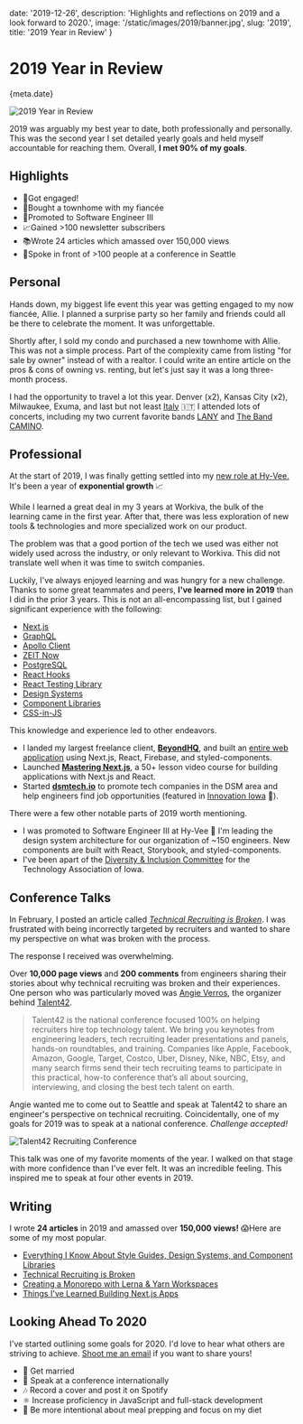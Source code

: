 
date: '2019-12-26',
description: 'Highlights and reflections on 2019 and a look forward to 2020.',
image: '/static/images/2019/banner.jpg',
slug: '2019',
title: '2019 Year in Review'
}


# 2019 Year in Review

<Date>{meta.date}</Date>

![2019 Year in Review](/static/images/2019/banner.jpg)

2019 was arguably my best year to date, both professionally and personally.
This was the second year I set detailed yearly goals and held myself accountable for reaching them. Overall, **I met 90% of my goals**.

## Highlights

-   💍Got engaged!
-   🏡Bought a townhome with my fiancée
-   🚀Promoted to Software Engineer III
-   📈Gained >100 newsletter subscribers
-   📚Wrote 24 articles which amassed over 150,000 views
-   🎤Spoke in front of >100 people at a conference in Seattle

## Personal

Hands down, my biggest life event this year was getting engaged to my now fiancée, Allie.
I planned a surprise party so her family and friends could all be there to celebrate the moment. It was unforgettable.

<!-- ![I got engaged!](/static/images/2019/engaged.png) -->

<!-- Include pictures? -->

Shortly after, I sold my condo and purchased a new townhome with Allie. This was not a simple process.
Part of the complexity came from listing "for sale by owner" instead of with a realtor.
I could write an entire article on the pros & cons of owning vs. renting, but let's just say it was a long three-month process.

<!-- Include pictures? -->

I had the opportunity to travel a lot this year. Denver (x2), Kansas City (x2), Milwaukee, Exuma, and last but not least [Italy](/blog/italy) 🇮🇹
I attended lots of concerts, including my two current favorite bands [LANY](https://thisislany.com) and [The Band CAMINO](https://www.thebandcamino.com/).

## Professional

At the start of 2019, I was finally getting settled into my [new role at Hy-Vee.](/blog/joining-hy-vee)
It's been a year of **exponential growth** 📈

While I learned a great deal in my 3 years at Workiva, the bulk of the learning came in the first year.
After that, there was less exploration of new tools & technologies and more specialized work on our product.

The problem was that a good portion of the tech we used was either not widely used across the industry, or only relevant to Workiva.
This did not translate well when it was time to switch companies.

Luckily, I've always enjoyed learning and was hungry for a new challenge.
Thanks to some great teammates and peers, **I've learned more in 2019** than I did in the prior 3 years.
This is not an all-encompassing list, but I gained significant experience with the following:

-   [Next.js](/blog/things-ive-learned-building-nextjs-apps)
-   [GraphQL](/blog/graphql-at-hy-vee)
-   [Apollo Client](/blog/graphql-at-hy-vee)
-   [ZEIT Now](/blog/going-serverless-next-firebase-now)
-   [PostgreSQL](https://www.postgresql.org/)
-   [React Hooks](/blog/real-time-post-views)
-   [React Testing Library](https://testing-library.com/docs/react-testing-library/intro)
-   [Design Systems](/blog/style-guides-component-libraries-design-systems)
-   [Component Libraries](/blog/monorepo-lerna-yarn-workspaces)
-   [CSS-in-JS](/blog/ui-component-library-with-styled-components)

This knowledge and experience led to other endeavors.

-   I landed my largest freelance client, **[BeyondHQ](https://beyondhq.co/)**, and built an [entire web application](/blog/going-serverless-next-firebase-now) using Next.js, React, Firebase, and styled-components.
-   Launched **[Mastering Next.js](https://masteringnextjs.com/)**, a 50+ lesson video course for building applications with Next.js and React.
-   Started **[dsmtech.io](https://dsmtech.io/)** to promote tech companies in the DSM area and help engineers find job opportunities (featured in [Innovation Iowa](https://innovationia.com/2019/01/03/dsmtech-io-launches-for-tech-job-seekers-scouting-des-moines/) 🚀).

There were a few other notable parts of 2019 worth mentioning.

-   I was promoted to Software Engineer III at Hy-Vee 🎉 I'm leading the design system architecture for our organization of ~150 engineers. New components are built with React, Storybook, and styled-components.
-   I've been apart of the [Diversity & Inclusion Committee](https://www.technologyiowa.org/Priorities/ShowPriority?id=4) for the Technology Association of Iowa.

## Conference Talks

In February, I posted an article called [_Technical Recruiting is Broken_](/blog/technical-recruiting-is-broken).
I was frustrated with being incorrectly targeted by recruiters and wanted to share my perspective on what was broken with the process.

The response I received was overwhelming.

Over **10,000 page views** and **200 comments** from engineers sharing their stories about why technical recruiting was broken and their experiences.
One person who was particularly moved was [Angie Verros](https://www.linkedin.com/in/averros), the organizer behind [Talent42](https://www.talent42.com/home).

> Talent42 is the national conference focused 100% on helping recruiters hire top technology talent. We bring you keynotes from engineering leaders, tech recruiting leader presentations and panels, hands-on roundtables, and training. Companies like Apple, Facebook, Amazon, Google, Target, Costco, Uber, Disney, Nike, NBC, Etsy, and many search firms send their tech recruiting teams to participate in this practical, how-to conference that’s all about sourcing, interviewing, and closing the best tech talent on earth.

Angie wanted me to come out to Seattle and speak at Talent42 to share an engineer's perspective on technical recruiting.
Coincidentally, one of my goals for 2019 was to speak at a national conference. _Challenge accepted!_

![Talent42 Recruiting Conference](/static/images/2019/talent42.png)

This talk was one of my favorite moments of the year. I walked on that stage with more confidence than I've ever felt.
It was an incredible feeling. This inspired me to speak at four other events in 2019.

## Writing

I wrote **24 articles** in 2019 and amassed over **150,000 views!** 😱Here are some of my most popular.

-   [Everything I Know About Style Guides, Design Systems, and Component Libraries](/blog/style-guides-component-libraries-design-systems)
-   [Technical Recruiting is Broken](/blog/technical-recruiting-is-broken)
-   [Creating a Monorepo with Lerna & Yarn Workspaces](/blog/monorepo-lerna-yarn-workspaces)
-   [Things I've Learned Building Next.js Apps](/blog/things-ive-learned-building-nextjs-apps)

## Looking Ahead To 2020

I've started outlining some goals for 2020. I'd love to hear what others are striving to achieve. [Shoot me an email](mailto:me@leerob.io) if you want to share yours!

-   💍 Get married
-   🎤 Speak at a conference internationally
-   🎶 Record a cover and post it on Spotify
-   ⚛️ Increase proficiency in JavaScript and full-stack development
-   🍇 Be more intentional about meal prepping and focus on my diet

